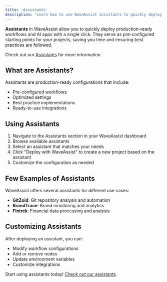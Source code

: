 ```yaml
---
title: 'Assistants'
description: 'Learn how to use WaveAssist assistants to quickly deploy production-ready workflows'
---
```


**Assistants** in WaveAssist allow you to quickly deploy production-ready workflows and AI apps with a single click. They serve as pre-configured starting points for your projects, saving you time and ensuring best practices are followed. 

Check out our [Assistants](https://waveassist.io/assistants) for more information.

## What are Assistants?

Assistants are production-ready configurations that include:
- Pre-configured workflows
- Optimized settings
- Best practice implementations
- Ready-to-use integrations

## Using Assistants

1. Navigate to the Assistants section in your WaveAssist dashboard
2. Browse available assistants
3. Select an assistant that matches your needs
4. Click "Deploy with WaveAssist" to create a new project based on the assistant
5. Customize the configuration as needed

## Few Examples of Assistants

WaveAssist offers several assistants for different use cases:

- **GitZoid**: Git repository analysis and automation 
- **BrandTrace**: Brand monitoring and analytics
- **Fintrek**: Financial data processing and analysis

## Customizing Assistants

After deploying an assistant, you can:
- Modify workflow configurations
- Add or remove nodes
- Update environment variables
- Customize integrations

Start using assistants today! [Check out our assistants](https://waveassist.io/assistants).